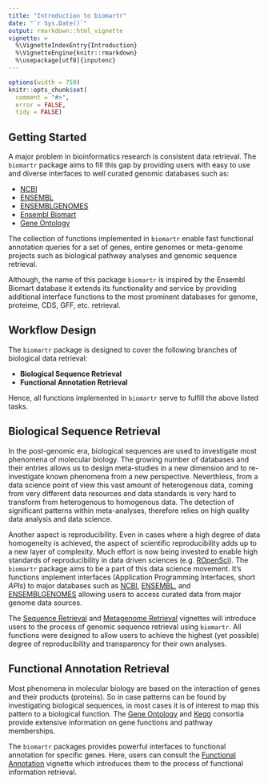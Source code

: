 ```yaml
---
title: "Introduction to biomartr"
date: "`r Sys.Date()`"
output: rmarkdown::html_vignette
vignette: >
  %\VignetteIndexEntry{Introduction}
  %\VignetteEngine{knitr::rmarkdown}
  %\usepackage[utf8]{inputenc}
---
```


```r
options(width = 750)
knitr::opts_chunk$set(
  comment = "#>",
  error = FALSE,
  tidy = FALSE)
```

## Getting Started

A major problem in bioinformatics research is consistent data retrieval. 
The `biomartr` package aims to fill this gap by providing users with easy to use and diverse interfaces to well curated genomic databases such as:

* [NCBI](http://www.ncbi.nlm.nih.gov/)
* [ENSEMBL](http://www.ensembl.org/index.html)
* [ENSEMBLGENOMES](http://ensemblgenomes.org/)
* [Ensembl Biomart](http://ensemblgenomes.org/info/access/biomart)
* [Gene Ontology](http://geneontology.org/)

The collection of functions implemented in `biomartr` enable fast functional annotation queries for a set of genes, entire genomes or meta-genome projects such as biological pathway analyses and genomic sequence retrieval.

Although, the name of this package `biomartr` is inspired by the Ensembl Biomart database it extends its functionality and service
by providing additional interface functions to the most prominent databases for genome, proteime, CDS, GFF, etc. retrieval.

## Workflow Design

The `biomartr` package is designed to cover the following branches of biological data retrieval:

- __Biological Sequence Retrieval__
- __Functional Annotation Retrieval__

Hence, all functions implemented in `biomartr` serve to fulfill the above listed tasks.


## Biological Sequence Retrieval

In the post-genomic era, biological sequences are used to investigate most phenomena of molecular biology. The growing number of databases and their entries allows us to design meta-studies in a new dimension and to re-investigate known phenomena from a new perspective. Neverthless, from a data science point of view this vast amount of heterogenous data, coming from very different data resources and data standards is very hard to transform from heterogenous to homogenous data. The detection of significant patterns within meta-analyses, therefore relies on high quality data analysis and data science.

Another aspect is reproducibility. Even in cases where a high degree of data homogeneity is achieved, the aspect of scientific reproducibility adds up to a new layer of complexity. Much effort is now being invested to enable high standards of reproducibility in data driven sciences (e.g. [ROpenSci](http://ropensci.org)). The `biomartr` package aims to be a part of this data science movement. It's functions implement interfaces (Application Programming Interfaces, short _APIs_) to major databases such as [NCBI](http://www.ncbi.nlm.nih.gov), [ENSEMBL](http://www.ensembl.org/index.html), and [ENSEMBLGENOMES](http://ensemblgenomes.org/) allowing users to access curated data from major genome data sources. 

The [Sequence Retrieval](https://github.com/HajkD/biomartr/blob/master/vignettes/Sequence_Retrieval.Rmd) and [Metagenome Retrieval](https://github.com/HajkD/biomartr/blob/master/vignettes/MetaGenome_Retrieval.Rmd) vignettes will introduce users to the process of genomic sequence retrieval using `biomartr`. All functions were designed to allow users to achieve the highest (yet possible) degree of reproducibility and transparency for their own analyses.



## Functional Annotation Retrieval

Most phenomena in molecular biology are based on the interaction of genes and their products (proteins). So in case patterns can be found by investigating biological sequences, in most cases it is of interest to map this pattern to a biological function. The [Gene Ontology](http://geneontology.org/) and [Kegg](http://www.genome.jp/kegg/kegg1a.html) consortia provide extensive information on gene functions and pathway memberships.

The `biomartr` packages provides powerful interfaces to functional annotation for specific genes.
Here, users can consult the [Functional Annotation](https://github.com/HajkD/biomartr/blob/master/vignettes/Functional_Annotation.Rmd) vignette which introduces them to the process of functional information retrieval. 







